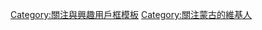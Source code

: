 {{Userbox
  |border-c = #FFFAFA
  |border-s = 1
  |id-c     = #FFEA4D
  |id-s     = 9
  |id-fc    = #FFB366
  |info-s   = 10
  |info-fc  = #FFFFFF
  |info-c   = #1E6CB0
  |id       = [[File:Flag of Mongolia.svg|45px]]
  |info     = 此用戶關注或感興趣於'''[[蒙古|<span style="color: #FFFFFF;">蒙古</span>]]'''。
}}
<includeonly>[[Category:關注蒙古的維基人|{{PAGENAME}}]]</includeonly>
<noinclude>
<p style= "clear:both;padding-top:2em">
[[Category:關注與興趣用戶框模板]]
[[Category:關注蒙古的維基人]]
</noinclude>